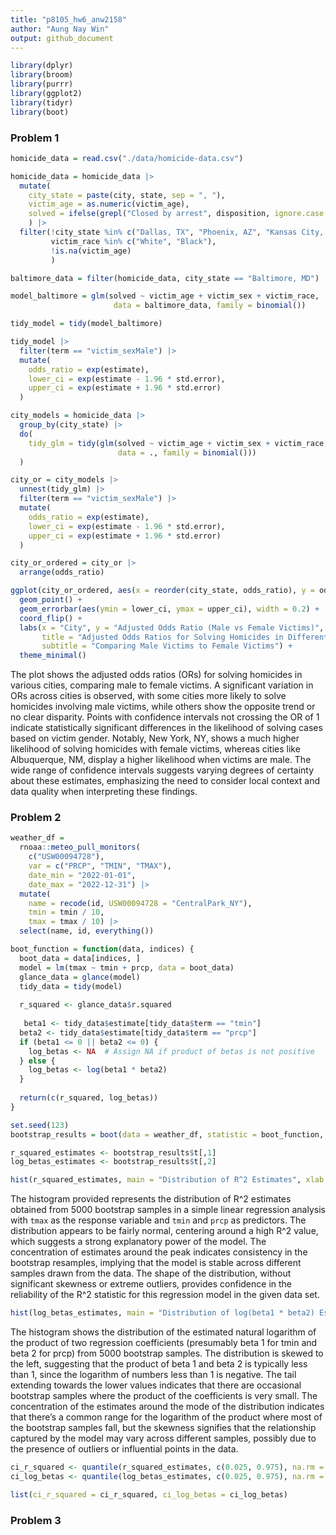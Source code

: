 ```yaml
---
title: "p8105_hw6_anw2158"
author: "Aung Nay Win"
output: github_document
---
```


```r
library(dplyr)
library(broom)
library(purrr)
library(ggplot2)
library(tidyr)
library(boot)
```


### Problem 1

```r
homicide_data = read.csv("./data/homicide-data.csv")

homicide_data = homicide_data |> 
  mutate(
    city_state = paste(city, state, sep = ", "),
    victim_age = as.numeric(victim_age),
    solved = ifelse(grepl("Closed by arrest", disposition, ignore.case = TRUE), 1, 0)
    ) |> 
  filter(!city_state %in% c("Dallas, TX", "Phoenix, AZ", "Kansas City, MO", "Tulsa, AL"),
         victim_race %in% c("White", "Black"),
         !is.na(victim_age)
         )
```

```r
baltimore_data = filter(homicide_data, city_state == "Baltimore, MD")

model_baltimore = glm(solved ~ victim_age + victim_sex + victim_race, 
                       data = baltimore_data, family = binomial())

tidy_model = tidy(model_baltimore)

tidy_model |> 
  filter(term == "victim_sexMale") |> 
  mutate(
    odds_ratio = exp(estimate),
    lower_ci = exp(estimate - 1.96 * std.error),
    upper_ci = exp(estimate + 1.96 * std.error)
  )
```

```r
city_models = homicide_data |> 
  group_by(city_state) |> 
  do(
    tidy_glm = tidy(glm(solved ~ victim_age + victim_sex + victim_race, 
                        data = ., family = binomial()))
  )

city_or = city_models |> 
  unnest(tidy_glm) |> 
  filter(term == "victim_sexMale") |> 
  mutate(
    odds_ratio = exp(estimate),
    lower_ci = exp(estimate - 1.96 * std.error),
    upper_ci = exp(estimate + 1.96 * std.error)
  )
```

```r
city_or_ordered = city_or |> 
  arrange(odds_ratio)

ggplot(city_or_ordered, aes(x = reorder(city_state, odds_ratio), y = odds_ratio)) +
  geom_point() +
  geom_errorbar(aes(ymin = lower_ci, ymax = upper_ci), width = 0.2) +
  coord_flip() +  
  labs(x = "City", y = "Adjusted Odds Ratio (Male vs Female Victims)", 
       title = "Adjusted Odds Ratios for Solving Homicides in Different Cities",
       subtitle = "Comparing Male Victims to Female Victims") +
  theme_minimal()
```
The plot shows the adjusted odds ratios (ORs) for solving homicides in various cities, comparing male to female victims. A significant variation in ORs across cities is observed, with some cities more likely to solve homicides involving male victims, while others show the opposite trend or no clear disparity. Points with confidence intervals not crossing the OR of 1 indicate statistically significant differences in the likelihood of solving cases based on victim gender. Notably, New York, NY, shows a much higher likelihood of solving homicides with female victims, whereas cities like Albuquerque, NM, display a higher likelihood when victims are male. The wide range of confidence intervals suggests varying degrees of certainty about these estimates, emphasizing the need to consider local context and data quality when interpreting these findings.

### Problem 2

```r
weather_df = 
  rnoaa::meteo_pull_monitors(
    c("USW00094728"),
    var = c("PRCP", "TMIN", "TMAX"), 
    date_min = "2022-01-01",
    date_max = "2022-12-31") |>
  mutate(
    name = recode(id, USW00094728 = "CentralPark_NY"),
    tmin = tmin / 10,
    tmax = tmax / 10) |>
  select(name, id, everything())
```

```r
boot_function = function(data, indices) {
  boot_data = data[indices, ]
  model = lm(tmax ~ tmin + prcp, data = boot_data)
  glance_data = glance(model)
  tidy_data = tidy(model)
  
  r_squared <- glance_data$r.squared
  
   beta1 <- tidy_data$estimate[tidy_data$term == "tmin"]
  beta2 <- tidy_data$estimate[tidy_data$term == "prcp"]
  if (beta1 <= 0 || beta2 <= 0) {
    log_betas <- NA  # Assign NA if product of betas is not positive
  } else {
    log_betas <- log(beta1 * beta2)
  }
  
  return(c(r_squared, log_betas))
}

set.seed(123)  
bootstrap_results = boot(data = weather_df, statistic = boot_function, R = 5000)
```

```r
r_squared_estimates <- bootstrap_results$t[,1]
log_betas_estimates <- bootstrap_results$t[,2]
```

```r
hist(r_squared_estimates, main = "Distribution of R^2 Estimates", xlab = "R^2")
```
The histogram provided represents the distribution of R^2 estimates obtained from 5000 bootstrap samples in a simple linear regression analysis with `tmax` as the response variable and `tmin` and `prcp` as predictors. The distribution appears to be fairly normal, centering around a high R^2 value, which suggests a strong explanatory power of the model. The concentration of estimates around the peak indicates consistency in the bootstrap resamples, implying that the model is stable across different samples drawn from the data. The shape of the distribution, without significant skewness or extreme outliers, provides confidence in the reliability of the R^2 statistic for this regression model in the given data set.

```r
hist(log_betas_estimates, main = "Distribution of log(beta1 * beta2) Estimates", xlab = "log(beta1 * beta2)")
```
The histogram shows the distribution of the estimated natural logarithm of the product of two regression coefficients (presumably beta 1 for tmin and beta 2 for prcp) from 5000 bootstrap samples. The distribution is skewed to the left, suggesting that the product of 
beta 1 and beta 2 is typically less than 1, since the logarithm of numbers less than 1 is negative. The tail extending towards the lower values indicates that there are occasional bootstrap samples where the product of the coefficients is very small. The concentration of the estimates around the mode of the distribution indicates that there's a common range for the logarithm of the product where most of the bootstrap samples fall, but the skewness signifies that the relationship captured by the model may vary across different samples, possibly due to the presence of outliers or influential points in the data.

```r
ci_r_squared <- quantile(r_squared_estimates, c(0.025, 0.975), na.rm = TRUE)
ci_log_betas <- quantile(log_betas_estimates, c(0.025, 0.975), na.rm = TRUE)
```

```r
list(ci_r_squared = ci_r_squared, ci_log_betas = ci_log_betas)
```

### Problem 3

